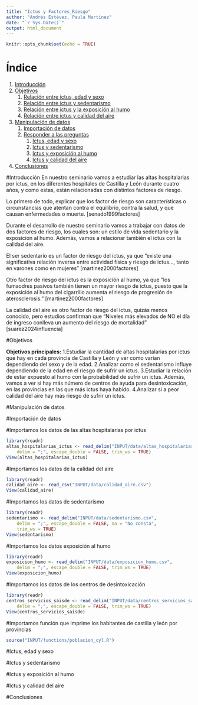 ```yaml
---
title: "Ictus y Factores_Riesgo"
author: "Andrés Estévez, Paula Martínez"
date: "`r Sys.Date()`"
output: html_document
---
```

```r
knitr::opts_chunk$set(echo = TRUE)
```

# Índice
1. [Introducción](#introducción)
2. [Objetivos](#objetivos)  
   1. [Relación entre ictus, edad y sexo](#relación-entre-ictus-edad-y-sexo)  
   2. [Relación entre ictus y sedentarismo](#relación-entre-ictus-y-sedentarismo)  
   3. [Relación entre ictus y la exposición al humo](#relación-entre-ictus-y-la-exposición-al-humo)  
   4. [Relación entre ictus y calidad del aire](#relación-entre-ictus-y-calidad-del-aire)  
3. [Manipulación de datos](#manipulación-de-datos)  
   1. [Importación de datos](#importación-de-datos)  
   2. [Responder a las preguntas](#responder-a-las-preguntas)  
      1. [Ictus, edad y sexo](#ictus-edad-y-sexo)  
      2. [Ictus y sedentarismo](#ictus-y-sedentarismo)  
      3. [Ictus y exposición al humo](#ictus-y-exposición-al-humo)  
      4. [Ictus y calidad del aire](#ictus-y-calidad-del-aire)  
4. [Conclusiones](#conclusiones)


#Introducción
En nuestro seminario vamos a estudiar las altas hospitalarias por ictus, en los diferentes hospitales de Castilla y León durante cuatro años, y como estas, están relacionadas con distintos factores de riesgo.

Lo primero de todo, explicar que los factor de riesgo son características o circunstancias que atentan contra el equilibrio, contra la salud, y que causan enfermedades o muerte. [senado1999factores]

Durante el desarrollo de nuestro seminario vamos a trabajar con datos de dos factores de riesgo, los cuales son: un estilo de vida sedentario y la exposición al humo. Además, vamos a relacionar también el ictus con la calidad del aire.

El ser sedentario es un factor de riesgo del ictus, ya que "existe una significativa relación inversa entre actividad física y riesgo de ictus..., tanto en varones como en mujeres" [martinez2000factores]

Otro factor de riesgo del ictus es la exposición al humo, ya que "los fumaodres pasivos también tienen un mayor riesgo de ictus, puesto que la exposición al humo del cigarrillo aumenta el riesgo de progresión de aterosclerosis." [martinez2000factores]

La calidad del aire es otro factor de riesgo del ictus, quizás menos conocido, pero estudios confirman que "Niveles más elevados de NO el día de ingreso conlleva un aumento del riesgo de mortalidad" [suarez2024influencia]


#Objetivos

**Objetivos principales:**
1.Estudiar la cantidad de altas hospitalarias por ictus que hay en cada provincia de Castilla y León y ver como varían dependiendo del sexo y de la edad.
2.Analizar como el sedentarismo influye dependiendo de la edad en el riesgo de sufrir un ictus.
3.Estudiar la relación de estar expuesto al humo con la probabilidad de sufrir un ictus. Además, vamos a ver si hay más número de centros de ayuda para desintoxicación, en las provincias en las que más ictus haya habido.
4.Analizar si a peor calidad del aire hay más riesgo de sufrir un ictus.

  

#Manipulación de datos

#Importación de datos

#Importamos los datos de las altas hospitalarias por ictus
```r
library(readr)
altas_hospitalarias_ictus <- read_delim("INPUT/data/altas_hospitalarias_ictus.csv", 
    delim = ";", escape_double = FALSE, trim_ws = TRUE)
View(altas_hospitalarias_ictus)
```

#Importamos los datos de la calidad del aire
```r
library(readr)
calidad_aire <- read_csv("INPUT/data/calidad_aire.csv")
View(calidad_aire)
```

#Importamos los datos de sedentarismo

```r

library(readr)
sedentarismo <- read_delim("INPUT/data/sedentarismo.csv", 
    delim = ";", escape_double = FALSE, na = "No consta", 
    trim_ws = TRUE)
View(sedentarismo)
```


#Importamos los datos exposición al humo
```r
library(readr)
exposicion_humo <- read_delim("INPUT/data/exposicion_humo.csv", 
    delim = ";", escape_double = FALSE, trim_ws = TRUE)
View(exposicion_humo)
```

#Importamos los datos de los centros de desintoxicación
```r
library(readr)
centros_servicios_saisde <- read_delim("INPUT/data/centros_servicios_saisde.csv", 
    delim = ";", escape_double = FALSE, trim_ws = TRUE)
View(centros_servicios_saisde)
```



#Importamos función que imprime los habitantes de castilla y león por provincias
```r
source("INPUT/functions/poblacion_cyl.R")

```







#Ictus, edad y sexo

#Ictus y sedentarismo

#Ictus y exposición al humo

#Ictus y calidad del aire

#Conclusiones


